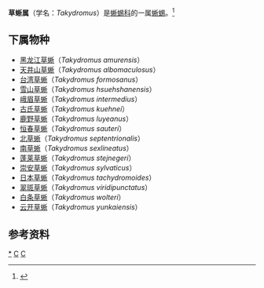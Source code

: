 {{Automatic Taxobox
| taxon = Takydromus
| authority = Daudin, 1802
| image = Takydromus tachydromoides1.jpg
| image_caption = 日本草蜥
}}
'''草蜥属'''（学名：''Takydromus''）是[[蜥蜴科|蜥蜴科]]的一属[[蜥蜴|蜥蜴]]。<ref>{{cite web |title=草蜥属 |url=https://taieol.tw/pages/30623 |website=台湾生命大百科}}</ref>

==下属物种==
* [[黑龙江草蜥|黑龙江草蜥]]（''Takydromus amurensis''）
* [[天井山草蜥|天井山草蜥]]（''Takydromus albomaculosus''）
* [[台湾草蜥|台湾草蜥]]（''Takydromus formosanus''）
* [[雪山草蜥|雪山草蜥]]（''Takydromus hsuehshanensis''）
* [[峨眉草蜥|峨眉草蜥]]（''Takydromus intermedius''）
* [[古氏草蜥|古氏草蜥]]（''Takydromus kuehnei''）
* [[鹿野草蜥|鹿野草蜥]]（''Takydromus luyeanus''）
* [[恒春草蜥|恒春草蜥]]（''Takydromus sauteri''）
* [[北草蜥|北草蜥]]（''Takydromus septentrionalis''）
* [[南草蜥|南草蜥]]（''Takydromus sexlineatus''）
* [[蓬莱草蜥|蓬莱草蜥]]（''Takydromus stejnegeri''）
* [[崇安草蜥|崇安草蜥]]（''Takydromus sylvaticus''）
* [[日本草蜥|日本草蜥]]（''Takydromus tachydromoides''）
* [[翠斑草蜥|翠斑草蜥]]（''Takydromus viridipunctatus''）
* [[白条草蜥|白条草蜥]]（''Takydromus wolteri''）
* [[云开草蜥|云开草蜥]]（''Takydromus yunkaiensis ''）

==参考资料==
{{reflist}}

{{Taxonbar}}
[[Category:草蜥属|*]]
[[Category:正蜥科|C]]
[[Category:1802年描述的分类群|C]]